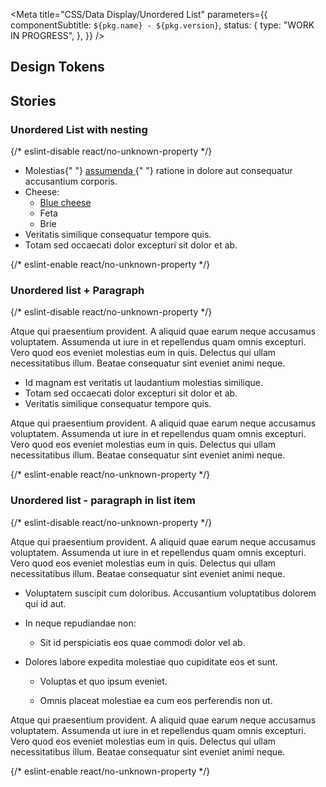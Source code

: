 
<Meta
  title="CSS/Data Display/Unordered List"
  parameters={{
    componentSubtitle: `${pkg.name} - ${pkg.version}`,
    status: {
      type: "WORK IN PROGRESS",
    },
  }}
/>

<Description markdown={readme} />

## Design Tokens

<DesignTokenDocBlock categoryName="Unordered List" viewType="table" />

## Stories

### Unordered List with nesting

<Canvas>
  {/* eslint-disable react/no-unknown-property */}
  <Story name="Unordered list">
    <ul class="denhaag-unordered-list">
      <li>
        Molestias{" "}
        <a href="https://www.denhaag.nl" class="denhaag-link">
          <span class="denhaag-link__label">assumenda</span>
        </a>{" "}
        ratione in dolore aut consequatur accusantium corporis.
      </li>
      <li>
        Cheese:
        <ul class="denhaag-unordered-list">
          <li>
            <a href="https://www.denhaag.nl" class="denhaag-link">
              <span class="denhaag-link__label">Blue cheese</span>
            </a>
          </li>
          <li>Feta</li>
          <li>Brie</li>
        </ul>
      </li>
      <li>Veritatis similique consequatur tempore quis.</li>
      <li>Totam sed occaecati dolor excepturi sit dolor et ab.</li>
    </ul>
  </Story>
  {/* eslint-enable react/no-unknown-property */}
</Canvas>

### Unordered list + Paragraph

<Canvas>
  {/* eslint-disable react/no-unknown-property */}
  <Story name="Unordered list + Paragraph">
    <p class="utrecht-paragraph">
      Atque qui praesentium provident. A aliquid quae earum neque accusamus voluptatem. Assumenda ut iure in et
      repellendus quam omnis excepturi. Vero quod eos eveniet molestias eum in quis. Delectus qui ullam necessitatibus
      illum. Beatae consequatur sint eveniet animi neque.
    </p>
    <ul class="denhaag-unordered-list">
      <li>Id magnam est veritatis ut laudantium molestias similique.</li>
      <li>Totam sed occaecati dolor excepturi sit dolor et ab.</li>
      <li>Veritatis similique consequatur tempore quis.</li>
    </ul>
    <p class="utrecht-paragraph">
      Atque qui praesentium provident. A aliquid quae earum neque accusamus voluptatem. Assumenda ut iure in et
      repellendus quam omnis excepturi. Vero quod eos eveniet molestias eum in quis. Delectus qui ullam necessitatibus
      illum. Beatae consequatur sint eveniet animi neque.
    </p>
  </Story>
  {/* eslint-enable react/no-unknown-property */}
</Canvas>

### Unordered list - paragraph in list item

<Canvas>
  {/* eslint-disable react/no-unknown-property */}
  <Story name="Unordered list - paragraph in list item">
    <p class="utrecht-paragraph">
      Atque qui praesentium provident. A aliquid quae earum neque accusamus voluptatem. Assumenda ut iure in et
      repellendus quam omnis excepturi. Vero quod eos eveniet molestias eum in quis. Delectus qui ullam necessitatibus
      illum. Beatae consequatur sint eveniet animi neque.
    </p>
    <ul class="denhaag-unordered-list">
      <li>
        <p>Voluptatem suscipit cum doloribus. Accusantium voluptatibus dolorem qui id aut.</p>
      </li>
      <li>
        <p>In neque repudiandae non:</p>
        <ul class="denhaag-unordered-list">
          <li>
            <p>Sit id perspiciatis eos quae commodi dolor vel ab.</p>
          </li>
        </ul>
      </li>
      <li>
        <p>Dolores labore expedita molestiae quo cupiditate eos et sunt.</p>
        <ul class="denhaag-unordered-list">
          <li>
            <p>Voluptas et quo ipsum eveniet.</p>
          </li>
          <li>
            <p>Omnis placeat molestiae ea cum eos perferendis non ut.</p>
          </li>
        </ul>
      </li>
    </ul>
    <p class="utrecht-paragraph">
      Atque qui praesentium provident. A aliquid quae earum neque accusamus voluptatem. Assumenda ut iure in et
      repellendus quam omnis excepturi. Vero quod eos eveniet molestias eum in quis. Delectus qui ullam necessitatibus
      illum. Beatae consequatur sint eveniet animi neque.
    </p>
  </Story>
  {/* eslint-enable react/no-unknown-property */}
</Canvas>
